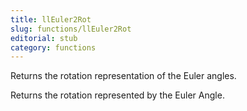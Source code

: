 ```yaml
---
title: llEuler2Rot
slug: functions/llEuler2Rot
editorial: stub
category: functions
---
```


<LSLFunction name="llEuler2Rot"/>

Returns the rotation representation of the Euler angles.

Returns the rotation represented by the Euler Angle.
